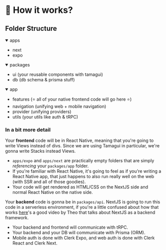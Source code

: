 # 🌟 How it works?

## Folder Structure

<div className="mt-8" />

<details open>
<summary className="font-bold">apps</summary>

- next
- expo

</details>

<details open>
<summary className="font-bold">packages</summary>

- ui (your reusable components with tamagui)
- db (db schema & prisma stuff)

<details open>
<summary className="font-bold">app</summary>

- features (⭐️ all of your native frontend code will go here ⭐️)
- navigation (unifying web + mobile navigation)
- provider (unifying providers)
- utils (your utils like auth & tRPC)

</details>
</details>

### In a bit more detail

Your **frontend** code will be in React Native, meaning that you're going to write Views instead of divs. Since we are using Tamagui in particular, we're gonna write Stacks instead Views.

- `apps/expo` and `apps/next` are practically empty folders that are simply _referencing_ your `packages/app` folder.
- If you're familiar with React Native, it's going to feel as if you're writing a React Native app, that just happens to also run really well on the web (with SSR and all of those goodies).
- Your code will get rendered as HTML/CSS on the NextJS side and normal React Native on the native side.

Your **backend** code is gonna be in `packages/api`. NextJS is going to run this code in a serverless environment, if you're a little confused about how that works [here](https://www.youtube.com/watch?v=2cB5Fh46Vi4&t=1017s)'s a good video by Theo that talks about NextJS as a backend framework.

- Your backend and frontend will communicate with tRPC.
- Your backend and your DB will communicate with Prisma (ORM).
- Mobile auth is done with Clerk Expo, and web auth is done with Clerk React and Clerk Next.
